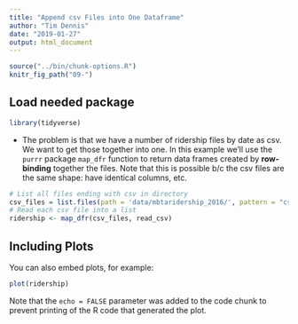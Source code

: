 ```yaml
---
title: "Append csv Files into One Dataframe"
author: "Tim Dennis"
date: "2019-01-27"
output: html_document
---
```


```r
source("../bin/chunk-options.R")
knitr_fig_path("09-")
```

## Load needed package

```r
library(tidyverse)
```

* The problem is that we have a number of ridership files by date as csv. We want to get those together into one. In this example we'll use the `purrr` package `map_dfr` function to return data frames created by **row-binding** together the files. Note that this is possible b/c the csv files are the same shape: have identical columns, etc.

```r
# List all files ending with csv in directory
csv_files = list.files(path = 'data/mbtaridership_2016/', pattern = "csv$", full.names = TRUE)
# Read each csv file into a list
ridership <- map_dfr(csv_files, read_csv)
```

## Including Plots

You can also embed plots, for example:

```r
plot(ridership)
```

Note that the `echo = FALSE` parameter was added to the code chunk to prevent printing of the R code that generated the plot.
